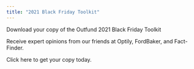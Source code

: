 ```yaml
---
title: "2021 Black Friday Toolkit"
---
```


Download your copy of the Outfund 2021 Black Friday Toolkit

Receive expert opinions from our friends at Optily, FordBaker, and Fact-Finder.

Click here to get your copy today.